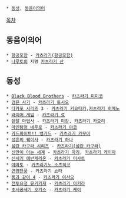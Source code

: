  * [[동성]], [[동음이의어]]
[[목차]] 
== 동음이의어 == 
 * [[항공모함]] - [[카츠라기(항공모함)]] 
 * [[나루토]]의 지명 [[카츠라기 산]] 
== 동성 == 
 * [[Black Blood Brothers]] - [[카츠라기 미미코]] 
 * [[검은 사기]] - [[카츠라기 토시오]]
 * [[다카포 시리즈]] 3 - [[카츠라기 키요타카]],[[카츠라기 히메노]]
 * [[라이어 게임]] - [[카츠라기 료]]
 * [[렌탈 마법사]] - [[카츠라기 미캉]], [[카츠라기 카오리]] 
 * [[마인탐정 네우로]] - [[카츠라기 야코]]
 * [[카드파이트!! 뱅가드]] - [[카츠라기 카무이]] 
 * [[성흔의 퀘이사]] - [[카츠라기 하나]] 
 * [[섬란 카구라 시리즈]] - [[카츠라기(섬란 카구라)]]
 * [[신만이 아는 세계]] - [[카츠라기 마리]], [[카츠라기 케이마]] 
 * [[신세기 에반게리온]] - [[카츠라기 미사토]] 
 * [[야마토]] - [[카츠라기노 소츠히코]] 
 * [[연염단풍]] - 카츠라기 쇼타 
 * [[용과 같이 4]] - [[카츠라기 이사오]] 
 * [[전투요정 유키카제]] - [[카츠라기 아키라]] 
 * [[초시공세기 오거스]] - [[카츠라기 케이]]
